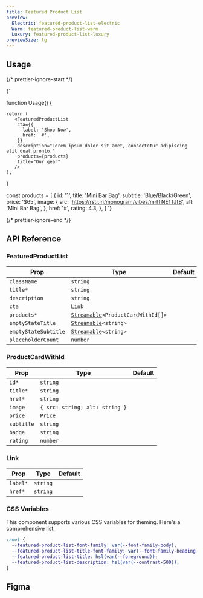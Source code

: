 ```yaml
---
title: Featured Product List
preview:
  Electric: featured-product-list-electric
  Warm: featured-product-list-warm
  Luxury: featured-product-list-luxury
previewSize: lg
---
```


## Usage

{/* prettier-ignore-start */}

<CodeBlock lang="ts">{`

function Usage() {

    return (
       <FeaturedProductList
        cta={{
          label: 'Shop Now',
          href: '#',
        }}
        description="Lorem ipsum dolor sit amet, consectetur adipiscing elit duat pronto."
        products={products}
        title="Our gear"
       />
    );
}

const products = [
    {
      id: '1',
      title: 'Mini Bar Bag',
      subtitle: 'Blue/Black/Green',
      price: '$65',
      image: {
        src: 'https://rstr.in/monogram/vibes/mrlTNE1TJfB',
        alt: 'Mini Bar Bag',
      },
      href: '#',
      rating: 4.3,
    },
]
`}
</CodeBlock>

{/* prettier-ignore-end */}

## API Reference

### FeaturedProductList

| Prop                 | Type                                                                                                         | Default |
| -------------------- | ------------------------------------------------------------------------------------------------------------ | ------- |
| `className`          | `string`                                                                                                     |         |
| `title*`             | `string`                                                                                                     |         |
| `description`        | `string`                                                                                                     |         |
| `cta`                | `Link` <Tooltip content="See Link below"/>                                                                   |         |
| `products*`          | [`Streamable`](docs/soul/streamable)`<ProductCardWithId[]>` <Tooltip content="See ProductCardWithId below"/> |         |
| `emptyStateTitle`    | [`Streamable`](docs/soul/streamable)`<string>`                                                               |         |
| `emptyStateSubtitle` | [`Streamable`](docs/soul/streamable)`<string>`                                                               |         |
| `placeholderCount`   | `number`                                                                                                     |         |

### ProductCardWithId

| Prop       | Type                           | Default |
| ---------- | ------------------------------ | ------- |
| `id*`      | `string`                       |         |
| `title*`   | `string`                       |         |
| `href*`    | `string`                       |         |
| `image`    | `{ src: string; alt: string }` |         |
| `price`    | `Price`                        |         |
| `subtitle` | `string`                       |         |
| `badge`    | `string`                       |         |
| `rating`   | `number`                       |         |

### Link

| Prop     | Type     | Default |
| -------- | -------- | ------- |
| `label*` | `string` |         |
| `href*`  | `string` |         |

### CSS Variables

This component supports various CSS variables for theming. Here's a comprehensive list.

```css
:root {
  --featured-product-list-font-family: var(--font-family-body);
  --featured-product-list-title-font-family: var(--font-family-heading);
  --featured-product-list-title: hsl(var(--foreground));
  --featured-product-list-description: hsl(var(--contrast-500));
}
```

## Figma

<Figma url="https://www.figma.com/design/GAKpWYdZ0ZVOSFtNPHliJM/Soul-Vibe?node-id=2275-42382" />
